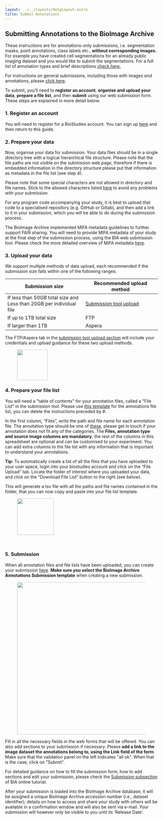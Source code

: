 ```yaml
---
layout: ../../layouts/HelpLayout.astro
title: Submit Annotations
---
```


Submitting Annotations to the BioImage Archive
---------------------------------------

These instructions are for annotations-only submissions, i.e. segmentation masks, point annotations, class labels etc., **without corresponding images.** For example you have created cell segmentations for an already public imaging dataset and you would like to submit the segmentations. For a full list of annotation types and brief descriptions [check here.](/bioimage-archive/ai-glossary)

For instructions on general submissions, including those with images *and* annotations, please [click here](/bioimage-archive/submit).

To submit, you'll need to **register an account**, **organise and upload your data**, **prepare a file list**, and then **submit** using our web submission form. These steps are explained in more detail below.

### 1. Register an account

You will need to register for a BioStudies account. You can sign up [here](https://www.ebi.ac.uk/biostudies/submissions/#/signup) and then return to this guide.

### 2. Prepare your data

Now, organise your data for submission. Your data files should be in a single directory tree with a logical hierarchical file structure. Please note that the file paths are not visible on the submission web page, therefore if there is embedded information in the directory structure please put that information as metadata in the file list (see step 4).

Please note that some special characters are not allowed in directory and file names. Stick to the allowed characters listed [here](/bioimage-archive/help-file-list/#namerules) to avoid any problems with your submission. 

For any program code accompanying your study, it is best to upload that code to a specialised repository (e.g. GitHub or Gitlab), and then add a link to it in your submission, which you will be able to do during the submission process. 

The BioImage Archive implemented MIFA metadata guidelines to further support FAIR sharing. You will need to provide MIFA metadata of your study at the final step of the submission process, using the BIA web submission tool. Please check the more detailed overview of MIFA metadata [here](/bioimage-archive/mifa-model-reference).

### 3. Upload your data

We support multiple methods of data upload, each recommended if the submission size falls within one of the following ranges:

| Submission size | Recommended upload method |
| --------------- | ------------------------- |
| If less than 50GB total size and <br/> Less than 20GB per individual file   | [Submission tool upload](https://www.ebi.ac.uk/biostudies/submissions/files)    |
| If up to 1TB total size        | FTP                       |
| If larger than 1TB     | Aspera                    |


The FTP/Aspera tab in the [submission tool upload section](https://www.ebi.ac.uk/biostudies/submissions/files) will include your credentials and upload guidance for these two upload methods.

<figure>
<img src={ftp_aspera.src} alt="" class="float-right float-top" style="height: 100px"/>
<figcaption class="figure-caption"></figcaption>
</figure>

### 4. Prepare your file list

You will need a "table of contents" for your annotation files, called a "File List" in the submission tool. Please use [this template](https://docs.google.com/spreadsheets/d/1yeIp2xZsYSii6WEYpCZvGyCjuYChB0Pd/edit?usp=sharing&ouid=114171845103914552186&rtpof=true&sd=true) for the annotations file list, you can delete the instructions preceded by #. 

In the first column, “Files”, write the path and file name for each annotation file. The annotation type should be one of [these](/bioimage-archive/ai-glossary), please get in touch if your annotation does not fit any of the categories. The **Files, annotation type and source image columns are mandatory**, the rest of the columns in this spreadsheet are optional and can be customised to your experiment. You can add extra columns to the file list with any information that is important to understand your annotations.

**Tip:** To automatically create a list of all the files that you have uploaded to your user space, login into your biostudies account and click on the “File Upload” tab. Locate the folder of interest where you uploaded your data, and click on the “Download File List” button to the right (see below). 

This will generate a tsv file with all the paths and file names contained in the folder, that you can now copy and paste into your file list template.

<figure>
<img src={filelist_button.src} alt="" class="float-center float-top" style="height: 120px"/>
<figcaption class="figure-caption"></figcaption>
</figure>

<br/>

### 5. Submission
When all annotation files and file lists have been uploaded, you can create your submission [here](https://www.ebi.ac.uk/biostudies/submissions/submissions/new;template=bioimages.mifa). **Make sure you select the BioImage Archive Annotations Submission template** when creating a new submission.

<figure>
<img src={BIA_annotation_template_view.src} alt="" class="float-center float-top" style="height: 500px"/>
<figcaption class="figure-caption"></figcaption>
</figure>

Fill in all the necessary fields in the web forms that will be offered. You can also add sections to your submission if necessary. Please **add a link to the image dataset the annotations belong to, using the Link field of the form**. Make sure that the validation panel on the left indicates "all ok". When that is the case, click on "Submit". 

For detailed guidance on how to fill the submission form, how to add sections and edit your submission, please check the [Submission subsection](https://www.ebi.ac.uk/training/online/courses/bioimage-archive-quick-tour/submitting-data-to-resource-name/submission/) of BIA online tutorial.

After your submission is loaded into the BioImage Archive database, it will be assigned a unique BioImage Archive accession number (i.e., dataset identifier); details on how to access and share your study with others will be available in a confirmation window and will also be sent via e-mail. Your submission will however only be visible to you until its 'Release Date'.


